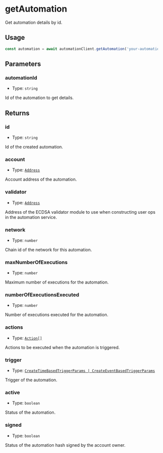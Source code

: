 # getAutomation

Get automation details by id.

## Usage

```typescript copy
const automation = await automationClient.getAutomation('your-automation-id')
```

## Parameters

### automationId

- Type: `string`

Id of the automation to get details.

## Returns

### id

- Type: `string`

Id of the created automation.

### account

- Type: [`Address`](https://viem.sh/docs/glossary/types#address)

Account address of the automation.

### validator

- Type: [`Address`](https://viem.sh/docs/glossary/types#address)

Address of the ECDSA validator module to use when constructing user ops in the automation service.

### network

- Type: `number`

Chain id of the network for this automation.

### maxNumberOfExecutions

- Type: `number`

Maximum number of executions for the automation.

### numberOfExecutionsExecuted

- Type: `number`

Number of executions executed for the automation.

### actions

- Type: [`Action[]`](/automations/glossary/types.mdx#action)

Actions to be executed when the automation is triggered.

### trigger

- Type: [`CreateTimeBasedTriggerParams | CreateEventBasedTriggerParams`](/automations/glossary/types)

Trigger of the automation.

### active

- Type: `boolean`

Status of the automation.

### signed

- Type: `boolean`

Status of the automation hash signed by the account owner.
